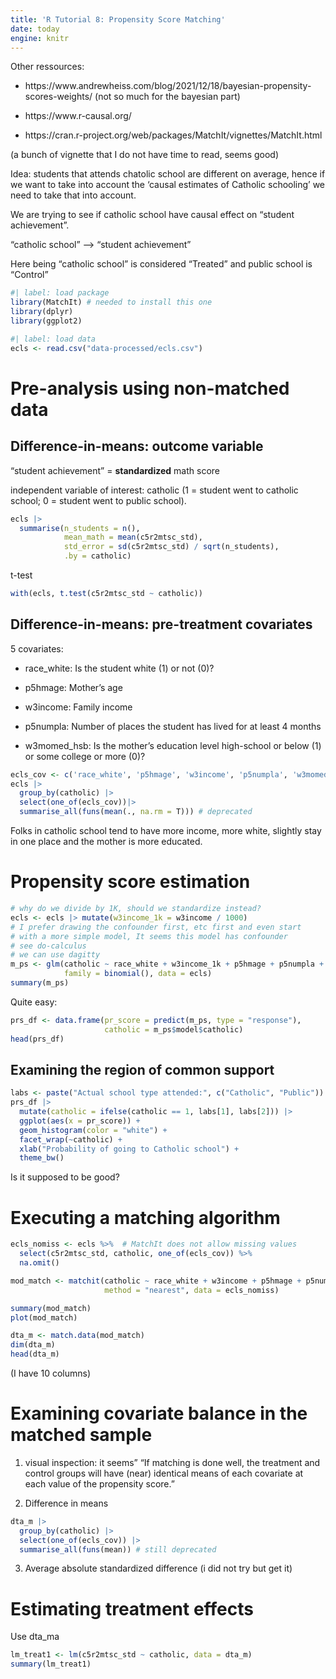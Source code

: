 ```yaml
---
title: 'R Tutorial 8: Propensity Score Matching'
date: today
engine: knitr
---
```


Other ressources: 

- https://www.andrewheiss.com/blog/2021/12/18/bayesian-propensity-scores-weights/ (not so much for the bayesian part)

- https://www.r-causal.org/

- https://cran.r-project.org/web/packages/MatchIt/vignettes/MatchIt.html

(a bunch of vignette that I do not have time to read, seems good)

Idea: students that attends chatolic school are different on average, hence if we want to take into account the 'causal estimates of Catholic schooling' we need to take that into account.

We are trying to see if catholic school have causal effect on "student achievement".

"catholic school" ---> "student achievement"

Here being "catholic school" is considered "Treated" and public school is "Control"

```r
#| label: load package
library(MatchIt) # needed to install this one
library(dplyr)
library(ggplot2)
```

```r
#| label: load data 
ecls <- read.csv("data-processed/ecls.csv")
```

# Pre-analysis using non-matched data

## Difference-in-means: outcome variable

"student achievement" = **standardized** math score

independent variable of interest: catholic (1 = student went to catholic school; 0 = student went to public school).

```r
ecls |>  
  summarise(n_students = n(),
            mean_math = mean(c5r2mtsc_std),
            std_error = sd(c5r2mtsc_std) / sqrt(n_students),
            .by = catholic)
```

t-test

```r
with(ecls, t.test(c5r2mtsc_std ~ catholic))
```

## Difference-in-means: pre-treatment covariates

5 covariates:

- race_white: Is the student white (1) or not (0)?

- p5hmage: Mother’s age

- w3income: Family income

- p5numpla: Number of places the student has lived for at least 4 months

- w3momed_hsb: Is the mother’s education level high-school or below (1) or some college or more (0)?

```r
ecls_cov <- c('race_white', 'p5hmage', 'w3income', 'p5numpla', 'w3momed_hsb')
ecls |> 
  group_by(catholic) |> 
  select(one_of(ecls_cov))|> 
  summarise_all(funs(mean(., na.rm = T))) # deprecated 
```

Folks in catholic school tend to have more income, more white, slightly stay in one place and the mother is more educated.

#  Propensity score estimation

```r
# why do we divide by 1K, should we standardize instead?
ecls <- ecls |> mutate(w3income_1k = w3income / 1000)
# I prefer drawing the confounder first, etc first and even start 
# with a more simple model, It seems this model has confounder  
# see do-calculus
# we can use dagitty 
m_ps <- glm(catholic ~ race_white + w3income_1k + p5hmage + p5numpla + w3momed_hsb,
            family = binomial(), data = ecls)
summary(m_ps)
```

Quite easy:

```r
prs_df <- data.frame(pr_score = predict(m_ps, type = "response"),
                     catholic = m_ps$model$catholic)
head(prs_df)
```

## Examining the region of common support

```r
labs <- paste("Actual school type attended:", c("Catholic", "Public"))
prs_df |>
  mutate(catholic = ifelse(catholic == 1, labs[1], labs[2])) |>
  ggplot(aes(x = pr_score)) +
  geom_histogram(color = "white") +
  facet_wrap(~catholic) +
  xlab("Probability of going to Catholic school") +
  theme_bw()
```

Is it supposed to be good?

# Executing a matching algorithm

```r
ecls_nomiss <- ecls %>%  # MatchIt does not allow missing values
  select(c5r2mtsc_std, catholic, one_of(ecls_cov)) %>%
  na.omit()

mod_match <- matchit(catholic ~ race_white + w3income + p5hmage + p5numpla + w3momed_hsb,
                     method = "nearest", data = ecls_nomiss)
```

```r
summary(mod_match)
plot(mod_match)
```


```r
dta_m <- match.data(mod_match)
dim(dta_m)
head(dta_m)
```

(I have 10 columns)

# Examining covariate balance in the matched sample

1. visual inspection: it seems" "If matching is done well, the treatment and control groups will have (near) identical means of each covariate at each value of the propensity score." 

2. Difference in means

```r
dta_m |>
  group_by(catholic) |>
  select(one_of(ecls_cov)) |>
  summarise_all(funs(mean)) # still deprecated
```

3. Average absolute standardized difference (i did not try but get it)

# Estimating treatment effects

Use dta_ma

```r
lm_treat1 <- lm(c5r2mtsc_std ~ catholic, data = dta_m)
summary(lm_treat1)
```
